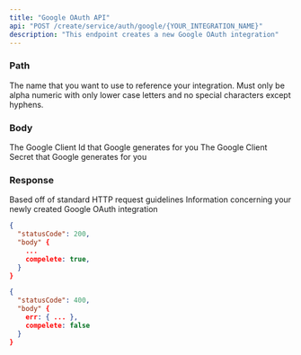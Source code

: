```yaml
---
title: "Google OAuth API"
api: "POST /create/service/auth/google/{YOUR_INTEGRATION_NAME}"
description: "This endpoint creates a new Google OAuth integration"
---
```


### Path

<ParamField path="YOUR_INTEGRATION_NAME" type="string" required>
  The name that you want to use to reference your integration. Must only be alpha numeric with only lower case letters and no special characters except hyphens.
</ParamField>

### Body

<ParamField body="GOOGLE_CLIENT_ID" type="string" required>
  The Google Client Id that Google generates for you
</ParamField>

<ParamField body="GOOGLE_CLIENT_SECRET" type="string" required>
  The Google Client Secret that Google generates for you
</ParamField>

### Response

<ResponseField name="statusCode" type="number">
  Based off of standard HTTP request guidelines
</ResponseField>

<ResponseField name="body" type="object">
  Information concerning your newly created Google OAuth integration
</ResponseField>

<ResponseExample>

```json Success Response
{
  "statusCode": 200,
  "body" {
    ...
    compelete: true,
  }
}
```

```json Error Response
{
  "statusCode": 400,
  "body" {
    err: { ... },
    compelete: false
  }
}
```

</ResponseExample>